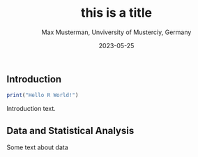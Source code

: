 % this is a title
% Max Musterman, Unviversity of Musterciy, Germany
% 2023-05-25

## Introduction

```r
print("Hello R World!")
```

Introduction text.

## Data and Statistical Analysis

Some text about data






